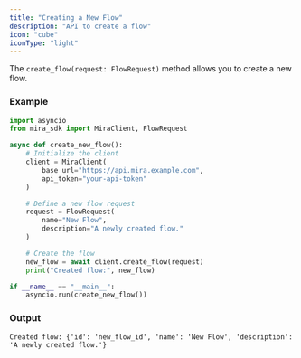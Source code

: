 ```yaml
---
title: "Creating a New Flow"
description: "API to create a flow"
icon: "cube"
iconType: "light"
---
```


The `create_flow(request: FlowRequest)` method allows you to create a new flow.

### Example

```python
import asyncio
from mira_sdk import MiraClient, FlowRequest

async def create_new_flow():
    # Initialize the client
    client = MiraClient(
        base_url="https://api.mira.example.com",
        api_token="your-api-token"
    )

    # Define a new flow request
    request = FlowRequest(
        name="New Flow",
        description="A newly created flow."
    )

    # Create the flow
    new_flow = await client.create_flow(request)
    print("Created flow:", new_flow)

if __name__ == "__main__":
    asyncio.run(create_new_flow())
```

### Output

```plaintext
Created flow: {'id': 'new_flow_id', 'name': 'New Flow', 'description': 'A newly created flow.'}
```